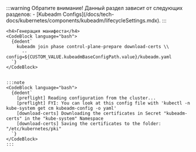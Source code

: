 




<Tabs groupId="install-type">
  <TabItem value='HardWay'>
    <DownloadCAOpensslComponent/>
  </TabItem>

  <TabItem value='Kubeadm'>
    :::warning Обратите внимание!
    Данный раздел зависит от следующих разделов:
    - [Kubeadm Configs](/docs/tech-docs/kubernetes/components/kubeadm/lifecycleSettings.mdx).
    :::

    <h4>Генерация манифеста</h4>
    <CodeBlock language="bash">
      {dedent`
        kubeadm join phase control-plane-prepare download-certs \\
          --config=${CUSTOM_VALUE.kubeadmBaseConfigPath.value}/kubeadm.yaml
      `}
    </CodeBlock>


    :::note
    <CodeBlock language="bash">
      {dedent`
        [preflight] Reading configuration from the cluster...
        [preflight] FYI: You can look at this config file with 'kubectl -n kube-system get cm kubeadm-config -o yaml'
        [download-certs] Downloading the certificates in Secret "kubeadm-certs" in the "kube-system" Namespace
        [download-certs] Saving the certificates to the folder: "/etc/kubernetes/pki"
      `}
    </CodeBlock>
    :::

  </TabItem>
</Tabs>
